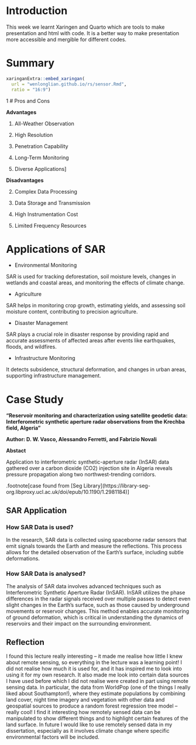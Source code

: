 # Introduction

  This week we learnt Xaringen and Quarto which are tools to make presentation and html with code. It is a better way to make presentation more accessible and mergible for different codes.

# Summary


```r
xaringanExtra::embed_xaringan(
  url = "wenlonglian.github.io/rs/sensor.Rmd",
  ratio = "16:9")

```

1
# Pros and Cons


**Advantages**

1. All-Weather Observation

1. High Resolution

1. Penetration Capability

1. Long-Term Monitoring

1. Diverse Applications]



**Disadvantages**

2. Complex Data Processing

2. Data Storage and Transmission

2. High Instrumentation Cost

2. Limited Frequency Resources



# Applications of SAR

- Environmental Monitoring

SAR is used for tracking deforestation, soil moisture levels, changes in wetlands and coastal areas, and monitoring the effects of climate change.

- Agriculture

SAR helps in monitoring crop growth, estimating yields, and assessing soil moisture content, contributing to precision agriculture.

- Disaster Management

SAR plays a crucial role in disaster response by providing rapid and accurate assessments of affected areas after events like earthquakes, floods, and wildfires.

- Infrastructure Monitoring

It detects subsidence, structural deformation, and changes in urban areas, supporting infrastructure management.


# Case Study

**"Reservoir monitoring and characterization using satellite geodetic data: Interferometric synthetic aperture radar observations from the Krechba field, Algeria"**

**Author: D. W. Vasco, Alessandro Ferretti, and Fabrizio Novali**

**Abstact**

Application to interferometric synthetic-aperture radar (InSAR) data gathered over a carbon dioxide (CO2) injection site in Algeria reveals pressure propagation along two northwest-trending corridors.

.footnote\[case found from \[Seg Library\](https://library-seg-org.libproxy.ucl.ac.uk/doi/epub/10.1190/1.2981184)]



## SAR Application

### How SAR Data is used?

In the research, SAR data is collected using spaceborne radar sensors that emit signals towards the Earth and measure the reflections. This process allows for the detailed observation of the Earth's surface, including subtle deformations.

### How SAR Data is analysed?

The analysis of SAR data involves advanced techniques such as Interferometric Synthetic Aperture Radar (InSAR). InSAR utilizes the phase differences in the radar signals received over multiple passes to detect even slight changes in the Earth's surface, such as those caused by underground movements or reservoir changes. This method enables accurate monitoring of ground deformation, which is critical in understanding the dynamics of reservoirs and their impact on the surrounding environment.


## Reflection
I found this lecture really interesting – it made me realise how little I knew about remote sensing, so everything in the lecture was a learning point! I did not realise how much it is used for, and it has inspired me to look into using it for my own research. It also made me look into certain data sources I have used before which I did not realise were created in part using remote sensing data. In particular, the data from WorldPop (one of the things I really liked about Southampton!), where they estimate populations by combining land cover, night time imagery and vegetation with other data and geospatial sources to produce a random forest regression tree model – really cool! I find it interesting how remotely sensed data can be manipulated to show different things and to highlight certain features of the land surface. In future I would like to use remotely sensed data in my dissertation, especially as it involves climate change where specific environmental factors will be included.
